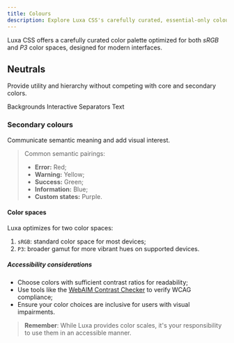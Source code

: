```yaml
---
title: Colours
description: Explore Luxa CSS's carefully curated, essential-only colour palette for modern interfaces.
---
```


Luxa CSS offers a carefully curated color palette optimized for both _sRGB_ and _P3_ color spaces, designed for modern interfaces.

## Neutrals

Provide utility and hierarchy without competing with core and secondary colors.

<div class="indicators" aria-hidden="true">
  <span class="col indicator backgrounds">Backgrounds</span>
  <span class="col indicator interactive">Interactive</span>
  <span class="col indicator separators">Separators</span>
  <span class="col indicator text">Text</span>
</div>

<div class="colors neutrals" title="Neutrals">
  <div class="col neutral-01" title="Neutral 01" />
  <div class="col neutral-02" title="Neutral 02" />
  <div class="col neutral-03" title="Neutral 03" />
  <div class="col neutral-04" title="Neutral 04" />
  <div class="col neutral-05" title="Neutral 05" />
  <div class="col neutral-06" title="Neutral 06" />
  <div class="col neutral-07" title="Neutral 07" />
  <div class="col neutral-08" title="Neutral 08" />
  <div class="col neutral-09" title="Neutral 09" />
  <div class="col neutral-10" title="Neutral 10" />
  <div class="col neutral-11" title="Neutral 11" />
  <div class="col neutral-12" title="Neutral 12" />
</div>

### Secondary colours

Communicate semantic meaning and add visual interest.

<div class="colors" title="Secondary Colours">
  <div class="col red" title="Red" />
  <div class="col orange" title="Orange" />
  <div class="col amber" title="Amber" />
  <div class="col yellow" title="Yellow" />
  <div class="col lime" title="Lime" />
  <div class="col green" title="Green" />
  <div class="col teal" title="Teal" />
  <div class="col cyan" title="Cyan" />
  <div class="col blue" title="Blue" />
  <div class="col indigo" title="Indigo" />
  <div class="col purple" title="Purple" />
  <div class="col pink" title="Pink" />
</div>

> Common semantic pairings:
>
> - **Error:** Red;
> - **Warning:** Yellow;
> - **Success:** Green;
> - **Information:** Blue;
> - **Custom states:** Purple.

#### Color spaces

Luxa optimizes for two color spaces:

1. `sRGB`: standard color space for most devices;
2. `P3`: broader gamut for more vibrant hues on supported devices.

##### Accessibility considerations

- Choose colors with sufficient contrast ratios for readability;
- Use tools like the [WebAIM Contrast Checker](https://webaim.org/resources/contrastchecker/?ref=luxacss.com) to verify WCAG compliance;
- Ensure your color choices are inclusive for users with visual impairments.

> **Remember**: While Luxa provides color scales, it's your responsibility to use them in an accessible manner.
